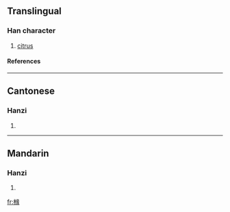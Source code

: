 {{see|櫞}}

==Translingual==
===Han character===
{{Han char|rn=75|rad=木|as=12|sn=16|four=|canj=木女一人 (DVMO)}}
# [[citrus]]
====References====
{{Han ref|kx=0555.311|hdz=21298.020|uh=6A7C|ud=27260}}

----
==Cantonese==
===Hanzi===
{{yue-hanzi|jyut=|y=yun4}}
# {{defn|Cantonese}}

----
==Mandarin==
===Hanzi===
{{cmn-hanzi|tra=櫞|pin=[[yuán]] (yuan2)|wg=yüan<sup>2</sup>}}
# {{defn|Mandarin}}

[[fr:橼]]